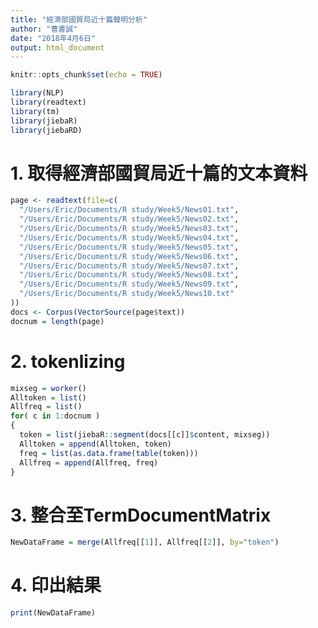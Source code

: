 ```yaml
---
title: "經濟部國貿局近十篇聲明分析"
author: "曹書誠"
date: "2018年4月6日"
output: html_document
---
```


```r
knitr::opts_chunk$set(echo = TRUE)
```

```r
library(NLP)
library(readtext)
library(tm)
library(jiebaR)
library(jiebaRD)
```

# 1. 取得經濟部國貿局近十篇的文本資料

```r
page <- readtext(file=c(
  "/Users/Eric/Documents/R study/Week5/News01.txt",
  "/Users/Eric/Documents/R study/Week5/News02.txt",
  "/Users/Eric/Documents/R study/Week5/News03.txt",
  "/Users/Eric/Documents/R study/Week5/News04.txt",
  "/Users/Eric/Documents/R study/Week5/News05.txt",
  "/Users/Eric/Documents/R study/Week5/News06.txt",
  "/Users/Eric/Documents/R study/Week5/News07.txt",
  "/Users/Eric/Documents/R study/Week5/News08.txt",
  "/Users/Eric/Documents/R study/Week5/News09.txt",
  "/Users/Eric/Documents/R study/Week5/News10.txt"
))
docs <- Corpus(VectorSource(page$text))
docnum = length(page)
```

# 2. tokenlizing

```r
mixseg = worker()
Alltoken = list()
Allfreq = list()
for( c in 1:docnum )
{
  token = list(jiebaR::segment(docs[[c]]$content, mixseg))
  Alltoken = append(Alltoken, token)
  freq = list(as.data.frame(table(token)))
  Allfreq = append(Allfreq, freq)
}
```


# 3. 整合至TermDocumentMatrix
```r
NewDataFrame = merge(Allfreq[[1]], Allfreq[[2]], by="token")
```

# 4. 印出結果

```r
print(NewDataFrame)
```

